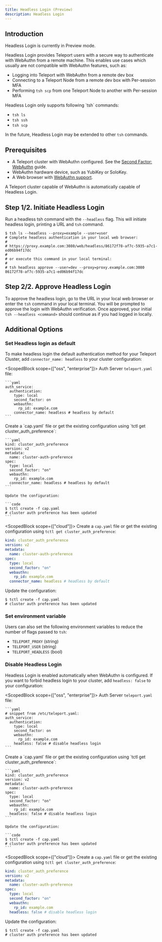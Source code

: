 ```yaml
---
title: Headless Login (Preview)
description: Headless Login
---
```


## Introduction

<Admonition type="warning" title="Preview">
  Headless Login is currently in Preview mode.
</Admonition>

Headless Login provides Teleport users with a secure way to authenticate with WebAuthn from a remote machine. This enables use cases which usually are not compatible with WebAuthn features, such as:

- Logging into Teleport with WebAuthn from a remote dev box
- Connecting to a Teleport Node from a remote dev box with Per-session MFA 
- Performing `tsh scp` from one Teleport Node to another with Per-session MFA

<Admonition type="note" title="Headless Login Support">
  Headless Login only supports following `tsh` commands:
  
  - `tsh ls`
  - `tsh ssh`
  - `tsh scp`

  In the future, Headless Login may be extended to other `tsh` commands.
</Admonition>

## Prerequisites

- A Teleport cluster with WebAuthn configured.
  See the [Second Factor: WebAuthn](./webauthn.mdx) guide.
- WebAuthn hardware device, such as YubiKey or SoloKey.
- A Web browser with [WebAuthn support](
  https://developers.yubico.com/WebAuthn/WebAuthn_Browser_Support/).

A Teleport cluster capable of WebAuthn is automatically capable of Headless Login.

## Step 1/2. Initiate Headless Login

Run a headless tsh command with the `--headless` flag. This will initiate headless login, printing a URL and `tsh` command.

```code
$ tsh ls --headless --proxy=example --user=user
# Complete headless authentication in your local web browser:
# 
# https://proxy.example.com:3080/web/headless/86172f78-af7c-5935-a7c1-ed06b94f17dc
# 
# or execute this command in your local terminal:
# 
# tsh headless approve --user=dev --proxy=proxy.example.com:3080 86172f78-af7c-5935-a7c1-ed06b94f17dc
```

## Step 2/2. Approve Headless Login

To approve the headless login, go to the URL in your local web browser or enter the `tsh` command in your local terminal. You will be prompted to approve the login with WebAuthn verification. Once approved, your initial `tsh --headless <command>` should continue as if you had logged in locally.

## Additional Options

### Set Headless login as default

To make headless login the default authentication method for your Teleport Cluster, add `connector_name: headless` to your cluster configuration:


<ScopedBlock scope={["oss", "enterprise"]}>
<Tabs>
  <TabItem label="Static Config">
    Auth Server `teleport.yaml` file:

    ```yaml
    auth_service:
      authentication:
        type: local
        second_factor: on
        webauthn:
          rp_id: example.com
        connector_name: headless # headless by default
    ```
  </TabItem>
  <TabItem label="Dynamic resources">
    Create a `cap.yaml` file or get the existing configuration using
    `tctl get cluster_auth_preference`:

    ```yaml
    kind: cluster_auth_preference
    version: v2
    metadata:
      name: cluster-auth-preference
    spec:
      type: local
      second_factor: "on"
      webauthn:
        rp_id: example.com
      connector_name: headless # headless by default
    ```

    Update the configuration:

    ```code
    $ tctl create -f cap.yaml
    # cluster auth preference has been updated
    ```
  </TabItem>
</Tabs>
</ScopedBlock>

<ScopedBlock scope={["cloud"]}>
Create a `cap.yaml` file or get the existing configuration using
`tctl get cluster_auth_preference`:

```yaml
kind: cluster_auth_preference
version: v2
metadata:
  name: cluster-auth-preference
spec:
  type: local
  second_factor: "on"
  webauthn:
    rp_id: example.com
  connector_name: headless # headless by default
```

Update the configuration:

```code
$ tctl create -f cap.yaml
# cluster auth preference has been updated
```
</ScopedBlock>

### Set environment variable

Users can also set the following environment variables to reduce the number of flags passed to `tsh`:

- `TELEPORT_PROXY` (string)
- `TELEPORT_USER` (string)
- `TELEPORT_HEADLESS` (bool)

### Disable Headless Login

Headless Login is enabled automatically when WebAuthn is configured. If you want to forbid headless login to your cluster, add `headless: false` to your configuration:

<ScopedBlock scope={["oss", "enterprise"]}>
<Tabs>
  <TabItem label="Static Config">
    Auth Server `teleport.yaml` file:

    ```yaml
    # snippet from /etc/teleport.yaml:
    auth_service:
      authentication:
        type: local
        second_factor: on
        webauthn:
          rp_id: example.com
        headless: false # disable headless login
    ```
  </TabItem>
  <TabItem label="Dynamic resources">
    Create a `cap.yaml` file or get the existing configuration using
    `tctl get cluster_auth_preference`:

    ```yaml
    kind: cluster_auth_preference
    version: v2
    metadata:
      name: cluster-auth-preference
    spec:
      type: local
      second_factor: "on"
      webauthn:
        rp_id: example.com
      headless: false # disable headless login
    ```

    Update the configuration:

    ```code
    $ tctl create -f cap.yaml
    # cluster auth preference has been updated
    ```
  </TabItem>
</Tabs>
</ScopedBlock>

<ScopedBlock scope={["cloud"]}>
Create a `cap.yaml` file or get the existing configuration using
`tctl get cluster_auth_preference`:

```yaml
kind: cluster_auth_preference
version: v2
metadata:
  name: cluster-auth-preference
spec:
  type: local
  second_factor: "on"
  webauthn:
    rp_id: example.com
  headless: false # disable headless login
```

Update the configuration:

```code
$ tctl create -f cap.yaml
# cluster auth preference has been updated
```
</ScopedBlock>
